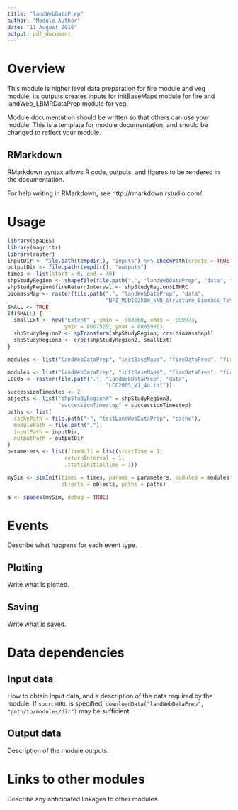 ```yaml
---
title: "landWebDataPrep"
author: "Module Author"
date: "11 August 2016"
output: pdf_document
---
```


# Overview

This module is higher level data preparation for fire module and veg module, its outputs creates inputs for initBaseMaps module for fire and landWeb_LBMRDataPrep module for veg.

Module documentation should be written so that others can use your module.
This is a template for module documentation, and should be changed to reflect your module.

## RMarkdown

RMarkdown syntax allows R code, outputs, and figures to be rendered in the documentation.

For help writing in RMarkdown, see http://rmarkdown.rstudio.com/.

# Usage

```r
library(SpaDES)
library(magrittr)
library(raster)
inputDir <- file.path(tempdir(), "inputs") %>% checkPath(create = TRUE)
outputDir <- file.path(tempdir(), "outputs")
times <- list(start = 0, end = 40)
shpStudyRegion <- shapefile(file.path(".", "landWebDataPrep", "data", "shpLandWEB.shp"))
shpStudyRegion$fireReturnInterval <- shpStudyRegion$LTHRC
biomassMap <- raster(file.path(".", "landWebDataPrep", "data",
                               "NFI_MODIS250m_kNN_Structure_Biomass_TotalLiveAboveGround_v0.tif"))
SMALL <- TRUE
if(SMALL) {
  smallExt <- new("Extent" , xmin = -983660, xmax = -899973, 
                  ymin = 8007529, ymax = 8085986)
  shpStudyRegion2 <- spTransform(shpStudyRegion, crs(biomassMap))
  shpStudyRegion3 <- crop(shpStudyRegion2, smallExt)
}

modules <- list("landWebDataPrep", "initBaseMaps", "fireDataPrep", "fireNull", "landWeb_LBMRDataPrep", "LBMR")

modules <- list("landWebDataPrep", "initBaseMaps", "fireDataPrep", "fireNull")
LCC05 <- raster(file.path(".", "landWebDataPrep", "data",
                               "LCC2005_V1_4a.tif"))
successionTimestep <- 2
objects <- list("shpStudyRegionX" = shpStudyRegion3,
                "successionTimestep" = successionTimestep)
paths <- list(
  cachePath = file.path("~", "testLandWebDataPrep", "cache"),
  modulePath = file.path("."),
  inputPath = inputDir,
  outputPath = outputDir
)
parameters <- list(fireNull = list(startTime = 1,
                  returnInterval = 1,
                  .statsInitialTime = 1))

mySim <- simInit(times = times, params = parameters, modules = modules,
                 objects = objects, paths = paths)

a <- spades(mySim, debug = TRUE)
```

# Events

Describe what happens for each event type.

## Plotting

Write what is plotted.

## Saving

Write what is saved.

# Data dependencies

## Input data

How to obtain input data, and a description of the data required by the module.
If `sourceURL` is specified, `downloadData("landWebDataPrep", "path/to/modules/dir")` may be sufficient.

## Output data

Description of the module outputs.

# Links to other modules

Describe any anticipated linkages to other modules.

